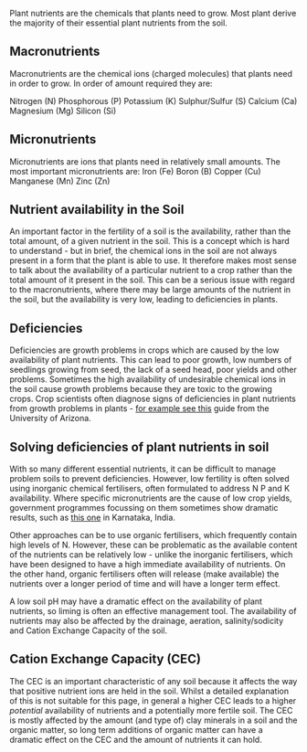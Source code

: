 Plant nutrients are the chemicals that plants need to grow.  Most plant derive the majority of their essential plant nutrients from the soil.

==Macronutrients==
Macronutrients are the chemical ions (charged molecules) that plants need in order to grow.  In order of amount required they are:

Nitrogen (N)
Phosphorous  (P)
Potassium (K)
Sulphur/Sulfur (S)
Calcium (Ca)
Magnesium (Mg)
Silicon (Si)

==Micronutrients==
Micronutrients are ions that plants need in relatively small amounts.  The most important micronutrients are:
Iron (Fe)
Boron (B)
Copper (Cu)
Manganese (Mn)
Zinc (Zn)

==Nutrient availability in the Soil==
An important factor in the fertility of a soil is the availability, rather than the total amount, of a given nutrient in the soil.  This is a concept which is hard to understand - but in brief, the chemical ions in the soil are not always present in a form that the plant is able to use.  It therefore makes most sense to talk about the availability of a particular nutrient to a crop rather than the total amount of it present in the soil.  This can be a serious issue with regard to the macronutrients, where there may be large amounts of the nutrient in the soil, but the availability is very low, leading to deficiencies in plants.

==Deficiencies==
Deficiencies are growth problems in crops which are caused by the low availability of plant nutrients.  This can lead to poor growth, low numbers of seedlings growing from seed, the lack of a seed head, poor yields and other problems.  Sometimes the high availability of undesirable chemical ions in the soil cause growth problems because they are toxic to the growing crops.  Crop scientists often diagnose signs of deficiencies in plant nutrients from growth problems in plants - [http://ag.arizona.edu/pubs/garden/az1106.pdf for example see this] guide from the University of Arizona.

==Solving deficiencies of plant nutrients in soil==
With so many different essential nutrients, it can be difficult to manage problem soils to prevent deficiencies.  However, low fertility is often solved using inorganic chemical fertilisers, often formulated to address N P and K availability.  Where specific micronutrients are the cause of low crop yields, government programmes focussing on them sometimes show dramatic results, such as [http://www.guardian.co.uk/global-development/poverty-matters/2013/mar/13/india-farmers-grow-micro-enrich-soil this one] in Karnataka, India.  

Other approaches can be to use organic fertilisers, which frequently contain high levels of N.  However, these can be problematic as the available content of the nutrients can be relatively low - unlike the inorganic fertilisers, which have been designed to have a high immediate availability of nutrients.  On the other hand, organic fertilisers often will release (make available) the nutrients over a longer period of time and will have a longer term effect.  

A low soil pH may have a dramatic effect on the availability of plant nutrients, so liming is often an effective management tool.  The availability of nutrients may also be affected by the drainage, aeration, salinity/sodicity and Cation Exchange Capacity of the soil.

==Cation Exchange Capacity (CEC)==
The CEC is an important characteristic of any soil because it affects the way that positive nutrient ions are held in the soil.  Whilst a detailed explanation of this is not suitable for this page, in general a higher CEC leads to a higher ''potential'' availability of nutrients and a potentially more fertile soil.  The CEC is mostly affected by the amount (and type of) clay minerals in a soil and the organic matter, so long term additions of organic matter can have a dramatic effect on the CEC and the amount of nutrients it can hold.